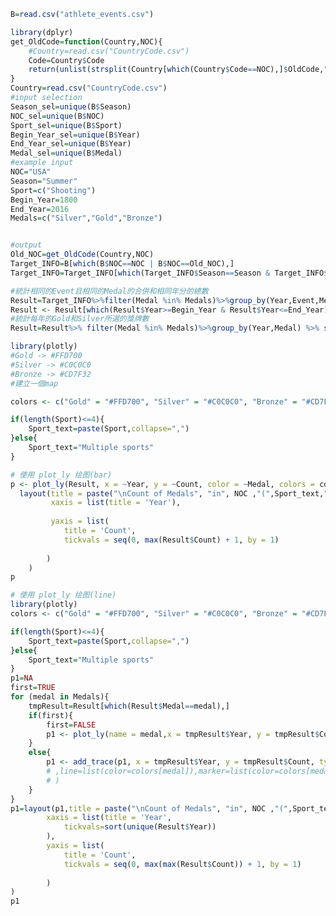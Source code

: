 ```R
B=read.csv("athlete_events.csv")
```
```R

library(dplyr)
get_OldCode=function(Country,NOC){
    #Country=read.csv("CountryCode.csv")
    Code=Country$Code
    return(unlist(strsplit(Country[which(Country$Code==NOC),]$OldCode," ")))
}
Country=read.csv("CountryCode.csv")
#input selection
Season_sel=unique(B$Season)
NOC_sel=unique(B$NOC)
Sport_sel=unique(B$Sport)
Begin_Year_sel=unique(B$Year)
End_Year_sel=unique(B$Year)
Medal_sel=unique(B$Medal)
#example input
NOC="USA"
Season="Summer"
Sport=c("Shooting")
Begin_Year=1800
End_Year=2016
Medals=c("Silver","Gold","Bronze")


#output
Old_NOC=get_OldCode(Country,NOC)
Target_INFO=B[which(B$NOC==NOC | B$NOC==Old_NOC),]
Target_INFO=Target_INFO[which(Target_INFO$Season==Season & Target_INFO$Sport==Sport),]

#統計相同的Event且相同的Medal的合併和相同年分的總數
Result=Target_INFO%>%filter(Medal %in% Medals)%>%group_by(Year,Event,Medal) %>% summarise(Count = 1)
Result <- Result[which(Result$Year>=Begin_Year & Result$Year<=End_Year),]
#統計每年的Gold和Silver所選的獎牌數
Result=Result%>% filter(Medal %in% Medals)%>%group_by(Year,Medal) %>% summarise(Count = sum(Count))


```

```R
library(plotly)
#Gold -> #FFD700
#Silver -> #C0C0C0
#Bronze -> #CD7F32
#建立一個map

colors <- c("Gold" = "#FFD700", "Silver" = "#C0C0C0", "Bronze" = "#CD7F32")

if(length(Sport)<=4){
    Sport_text=paste(Sport,collapse=",")
}else{
    Sport_text="Multiple sports"
}

# 使用 plot_ly 绘图(bar)
p <- plot_ly(Result, x = ~Year, y = ~Count, color = ~Medal, colors = colors, type = 'bar') %>%
  layout(title = paste("\nCount of Medals", "in", NOC ,"(",Sport_text,")"),
         xaxis = list(title = 'Year'),
            
         yaxis = list(
            title = 'Count',
            tickvals = seq(0, max(Result$Count) + 1, by = 1)
            
        )
    )
p
```
```R
# 使用 plot_ly 绘图(line)
library(plotly)
colors <- c("Gold" = "#FFD700", "Silver" = "#C0C0C0", "Bronze" = "#CD7F32")

if(length(Sport)<=4){
    Sport_text=paste(Sport,collapse=",")
}else{
    Sport_text="Multiple sports"
}
p1=NA
first=TRUE
for (medal in Medals){
    tmpResult=Result[which(Result$Medal==medal),]
    if(first){
        first=FALSE
        p1 <- plot_ly(name = medal,x = tmpResult$Year, y = tmpResult$Count, type = 'scatter',mode = 'lines+markers',line=list(color=colors[medal]),marker=list(color=colors[medal]))                  
    }
    else{
        p1 <- add_trace(p1, x = tmpResult$Year, y = tmpResult$Count, type = 'scatter',mode = 'lines+markers',name = medal,line=list(color=colors[medal]),marker=list(color=colors[medal]))
        # ,line=list(color=colors[medal]),marker=list(color=colors[medal])
        # )
    }
}
p1=layout(p1,title = paste("\nCount of Medals", "in", NOC ,"(",Sport_text,")"),
        xaxis = list(title = 'Year',
            tickvals=sort(unique(Result$Year))
        ),
        yaxis = list(
            title = 'Count',
            tickvals = seq(0, max(max(Result$Count)) + 1, by = 1)
            
        )
)
p1
```